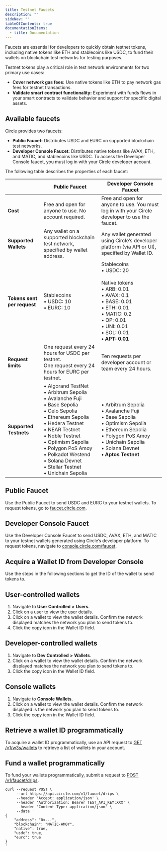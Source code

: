 ```yaml
---
title: Testnet Faucets
description: ""
sideNav: ""
tableOfContents: true
documentationItems:
  - title: Documentation
---
```


Faucets are essential for developers to quickly obtain testnet tokens, including
native tokens like ETH and stablecoins like USDC, to fund their wallets on
blockchain test networks for testing purposes.

Testnet tokens play a critical role in test network environments for two primary
use cases:

- **Cover network gas fees:** Use native tokens like ETH to pay network gas fees
  for testnet transactions.
- **Validate smart contract functionality:** Experiment with funds flows in your
  smart contracts to validate behavior and support for specific digital assets.

## Available faucets

Circle provides two faucets:

- **Public Faucet:** Distributes USDC and EURC on supported blockchain test
  networks.
- **Developer Console Faucet:** Distributes native tokens like AVAX, ETH, and
  MATIC, and stablecoins like USDC. To access the Developer Console faucet, you
  must log in with your Circle developer account.

The following table describes the properties of each faucet:

|                             | Public Faucet                                                                                                                                                                                                                                                                                                                                                             | Developer Console Faucet                                                                                                                                                                                                                 |
| --------------------------- | ------------------------------------------------------------------------------------------------------------------------------------------------------------------------------------------------------------------------------------------------------------------------------------------------------------------------------------------------------------------------- | ---------------------------------------------------------------------------------------------------------------------------------------------------------------------------------------------------------------------------------------- |
| **Cost**                    | Free and open for anyone to use. No account required.                                                                                                                                                                                                                                                                                                                     | Free and open for anyone to use. You must log in with your Circle developer to use the faucet.                                                                                                                                           |
| **Supported Wallets**       | Any wallet on a supported blockchain test network, specified by wallet address.                                                                                                                                                                                                                                                                                           | Any wallet generated using Circle’s developer platform (via API or UI), specified by Wallet ID.                                                                                                                                          |
| **Tokens sent per request** | Stablecoins <br /> • USDC: 10 <br /> • EURC: 10                                                                                                                                                                                                                                                                                                                           | Stablecoins <br /> • USDC: 20 <br /> <br />Native tokens <br /> • ARB: 0.01 <br /> • AVAX: 0.1 <br /> • BASE: 0.01 <br /> • ETH: 0.01 <br /> • MATIC: 0.2 <br /> • OP: 0.01 <br /> • UNI: 0.01 <br /> • SOL: 0.01 <br /> **• APT: 0.01** |
| **Request limits**          | One request every 24 hours for USDC per testnet. <br />One request every 24 hours for EURC per testnet.                                                                                                                                                                                                                                                                   | Ten requests per developer account or team every 24 hours.                                                                                                                                                                               |
| **Supported Testnets**      | • Algorand TestNet <br /> • Arbitrum Sepolia <br /> • Avalanche Fuji <br /> • Base Sepolia <br /> • Celo Sepolia <br /> • Ethereum Sepolia <br /> • Hedera Testnet <br /> • NEAR Testnet <br /> • Noble Testnet <br /> • Optimism Sepolia <br /> • Polygon PoS Amoy <br /> • Polkadot Westend <br /> • Solana Devnet <br /> • Stellar Testnet <br /> • Unichain Sepolia | • Arbitrum Sepolia <br /> • Avalanche Fuji <br /> • Base Sepolia <br /> • Optimism Sepolia <br /> • Ethereum Sepolia <br /> • Polygon PoS Amoy <br /> • Unichain Sepolia <br /> • Solana Devnet <br /> **• Aptos Testnet**               |

## Public Faucet

Use the Public Faucet to send USDC and EURC to your testnet wallets. To request
tokens, go to [faucet.circle.com](https://faucet.circle.com).

## Developer Console Faucet

Use the Developer Console Faucet to send USDC, AVAX, ETH, and MATIC to your
testnet wallets generated using Circle’s developer platform. To request tokens,
navigate to [console.circle.com/faucet](https://console.circle.com/faucet).

## Acquire a Wallet ID from Developer Console

Use the steps in the following sections to get the ID of the wallet to send
tokens to.

## User-controlled wallets

1. Navigate to **User Controlled** **>** **Users**.
2. Click on a user to view the user details.
3. Click on a wallet to view the wallet details. Confirm the network displayed
   matches the network you plan to send tokens to.
4. Click the copy icon in the Wallet ID field.

## Developer-controlled wallets

1. Navigate to **Dev Controlled** **>** **Wallets**.
2. Click on a wallet to view the wallet details. Confirm the network displayed
   matches the network you plan to send tokens to.
3. Click the copy icon in the Wallet ID field.

## Console wallets

1. Navigate to **Console Wallets**.
2. Click on a wallet to view the wallet details. Confirm the network displayed
   is the network you plan to send tokens to.
3. Click the copy icon in the Wallet ID field.

## Retrieve a wallet ID programmatically

To acquire a wallet ID programmatically, use an API request to
[GET /v1/w3s/wallets](/api-reference/wallets/developer-controlled-wallets/get-wallets)
to retrieve a list of wallets in your account.

## Fund a wallet programmatically

To fund your wallets programmatically, submit a request to
[POST /v1/faucet/drips](/api-reference/wallets/programmable-wallets/request-testnet-tokens).

```curl Bash
curl --request POST \
     --url https://api.circle.com/v1/faucet/drips \
     --header 'Accept: application/json' \
     --header 'Authorization: Bearer TEST_API_KEY:XXX' \
     --header 'Content-Type: application/json' \
     --data '
{
    "address": "0x...",
    "blockchain": "MATIC-AMOY",
    "native": true,
    "usdc": true,
    "eurc": true
}
'
```
